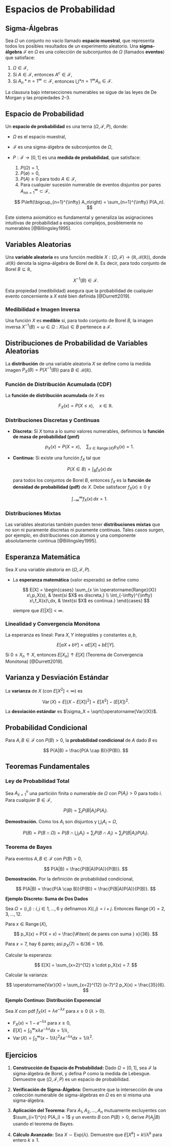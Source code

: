 # Espacios de Probabilidad

## Sigma-Álgebras

Sea $\Omega$ un conjunto no vacío llamado **espacio muestral**, que representa todos los posibles resultados de un experimento aleatorio. Una **sigma-álgebra** $\mathcal{F}$ en $\Omega$ es una colección de subconjuntos de $\Omega$ (llamados **eventos**) que satisface:

1. $\Omega \in \mathcal{F}$,
2. Si $A \in \mathcal{F}$, entonces $A^{c} \in \mathcal{F}$,
3. Si ${A_n}*{n=1}^\infty \subset \mathcal{F}$, entonces $\bigcup*{n=1}^\infty A_n \in \mathcal{F}$.

La clausura bajo intersecciones numerables se sigue de las leyes de De Morgan y las propiedades 2–3.

## Espacio de Probabilidad

Un **espacio de probabilidad** es una terna $(\Omega, \mathcal{F}, P)$, donde:

* $\Omega$ es el espacio muestral,
* $\mathcal{F}$ es una sigma-álgebra de subconjuntos de $\Omega$,
* $P: \mathcal{F} \to [0, 1]$ es una **medida de probabilidad**, que satisface:

  1. $P(\Omega) = 1$,
  2. $P(\emptyset) = 0$,
  3. $P(A) \geq 0$ para todo $A \in \mathcal{F}$,
  4. Para cualquier sucesión numerable de eventos disjuntos por pares ${A_n}_{n=1}^{\infty} \subset \mathcal{F}$,

  $$
  P\left(\bigcup_{n=1}^{\infty} A_n\right) = \sum_{n=1}^{\infty} P(A_n).
  $$

Este sistema axiomático es fundamental y generaliza las asignaciones intuitivas de probabilidad a espacios complejos, posiblemente no numerables [@Billingsley1995].

## Variables Aleatorias

Una **variable aleatoria** es una función medible $X: (\Omega, \mathcal{F}) \to (\mathbb{R}, \mathcal{B}(\mathbb{R}))$, donde $\mathcal{B}(\mathbb{R})$ denota la sigma-álgebra de Borel de $\mathbb{R}$. Es decir, para todo conjunto de Borel $B \subseteq \mathbb{R}$,

$$
X^{-1}(B) \in \mathcal{F}.
$$

Esta propiedad (medibilidad) asegura que la probabilidad de cualquier evento concerniente a $X$ esté bien definida [@Durrett2019].

### Medibilidad e Imagen Inversa

Una función $X$ es **medible** si, para todo conjunto de Borel $B$, la imagen inversa $X^{-1}(B) = {\omega \in \Omega : X(\omega) \in B}$ pertenece a $\mathcal{F}$.

## Distribuciones de Probabilidad de Variables Aleatorias

La **distribución** de una variable aleatoria $X$ se define como la medida imagen $P_X(B) = P(X^{-1}(B))$ para $B \in \mathcal{B}(\mathbb{R})$.

### Función de Distribución Acumulada (CDF)

La **función de distribución acumulada** de $X$ es

$$
F_X(x) = P(X \leq x), \quad x \in \mathbb{R}.
$$

### Distribuciones Discretas y Continuas

* **Discreta:** Si $X$ toma a lo sumo valores numerables, definimos la **función de masa de probabilidad (pmf)**

  $$
  p_X(x) = P(X = x), \quad \sum_{x \in \operatorname{Range}(X)} p_X(x) = 1.
  $$
* **Continua:** Si existe una función $f_X$ tal que

  $$
  P(X \in B) = \int_B f_X(x)\,dx
  $$

  para todos los conjuntos de Borel $B$, entonces $f_X$ es la **función de densidad de probabilidad (pdf)** de $X$. Debe satisfacer $f_X(x) \geq 0$ y

  $$
  \int_{-\infty}^{\infty} f_X(x)\,dx = 1.
  $$

### Distribuciones Mixtas

Las variables aleatorias también pueden tener **distribuciones mixtas** que no son ni puramente discretas ni puramente continuas. Tales casos surgen, por ejemplo, en distribuciones con átomos y una componente absolutamente continua [@Billingsley1995].

## Esperanza Matemática

Sea $X$ una variable aleatoria en $(\Omega, \mathcal{F}, P)$.

* La **esperanza matemática** (valor esperado) se define como

  $$
  E[X] =
  \begin{cases}
  \sum_{x \in \operatorname{Range}(X)} x\,p_X(x), & \text{si $X$ es discreta,} \\
  \int_{-\infty}^{\infty} x\,f_X(x)\,dx, & \text{si $X$ es continua.}
  \end{cases}
  $$

  siempre que $E[|X|] < \infty$.

### Linealidad y Convergencia Monótona

La esperanza es lineal: Para $X, Y$ integrables y constantes $a, b$,

$$
E[aX + bY] = a E[X] + b E[Y].
$$

Si $0 \leq X_n \uparrow X$, entonces $E[X_n] \uparrow E[X]$ (Teorema de Convergencia Monótona) [@Durrett2019].

## Varianza y Desviación Estándar

La **varianza** de $X$ (con $E[X^2] < \infty$) es

$$
\operatorname{Var}(X) = E[(X - E[X])^2] = E[X^2] - (E[X])^2.
$$

La **desviación estándar** es $\sigma_X = \sqrt{\operatorname{Var}(X)}$.

## Probabilidad Condicional

Para $A, B \in \mathcal{F}$ con $P(B) > 0$, la **probabilidad condicional** de $A$ dado $B$ es

$$
P(A|B) = \frac{P(A \cap B)}{P(B)}.
$$

## Teoremas Fundamentales

### Ley de Probabilidad Total

Sea ${A_i}_{i=1}^{n}$ una partición finita o numerable de $\Omega$ con $P(A_i) > 0$ para todo $i$. Para cualquier $B \in \mathcal{F}$,

$$
P(B) = \sum_{i} P(B|A_i)P(A_i).
$$

**Demostración.**
Como los $A_i$ son disjuntos y $\bigcup_{i} A_i = \Omega$,

$$
P(B) = P\left(B \cap \Omega\right) = P\left(B \cap \bigcup_{i} A_i\right) = \sum_{i} P(B \cap A_i) = \sum_{i} P(B|A_i)P(A_i).
$$

### Teorema de Bayes

Para eventos $A, B \in \mathcal{F}$ con $P(B) > 0$,

$$
P(A|B) = \frac{P(B|A)P(A)}{P(B)}.
$$

**Demostración.**
Por la definición de probabilidad condicional,

$$
P(A|B) = \frac{P(A \cap B)}{P(B)} = \frac{P(B|A)P(A)}{P(B)}.
$$

**Ejemplo Discreto: Suma de Dos Dados**

Sea $\Omega = {(i,j) : i, j \in {1,\ldots,6}}$ y definamos $X(i,j) = i + j$. Entonces $\operatorname{Range}(X) = {2,3,\ldots,12}$.

Para $x \in \operatorname{Range}(X)$,

$$
p_X(x) = P(X = x) = \frac{\#\text{ de pares con suma } x}{36}.
$$

Para $x = 7$, hay 6 pares; así $p_X(7) = 6/36 = 1/6$.

Calcular la esperanza:

$$
E[X] = \sum_{x=2}^{12} x \cdot p_X(x) = 7.
$$

Calcular la varianza:

$$
\operatorname{Var}(X) = \sum_{x=2}^{12} (x-7)^2 p_X(x) = \frac{35}{6}.
$$

**Ejemplo Continuo: Distribución Exponencial**

Sea $X$ con pdf $f_X(x) = \lambda e^{-\lambda x}$ para $x \geq 0$ ($\lambda > 0$).

* $F_X(x) = 1 - e^{-\lambda x}$ para $x \geq 0$,
* $E[X] = \int_{0}^{\infty} x \lambda e^{-\lambda x} dx = 1/\lambda$,
* $\operatorname{Var}(X) = \int_{0}^{\infty} (x - 1/\lambda)^2 \lambda e^{-\lambda x} dx = 1/\lambda^2$.

## Ejercicios

1. **Construcción de Espacio de Probabilidad:**
   Dado $\Omega = [0,1]$, sea $\mathcal{F}$ la sigma-álgebra de Borel, y defina $P$ como la medida de Lebesgue. Demuestre que $(\Omega, \mathcal{F}, P)$ es un espacio de probabilidad.

2. **Verificación de Sigma-Álgebra:**
   Demuestre que la intersección de una colección numerable de sigma-álgebras en $\Omega$ es en sí misma una sigma-álgebra.

3. **Aplicación del Teorema:**
   Para $A_1, A_2, \ldots, A_n$ mutuamente excluyentes con $\sum_{i=1}^{n} P(A_i) = 1$ y un evento $B$ con $P(B) > 0$, derive $P(A_j|B)$ usando el teorema de Bayes.

4. **Cálculo Avanzado:**
   Sea $X \sim \text{Exp}(\lambda)$. Demuestre que $E[X^k] = k!/\lambda^k$ para entero $k \geq 1$.
